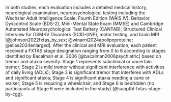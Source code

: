 
In both studies,
each evaluation includes
a detailed medical history,
neurological examination,
neuropsychological testing including the
Wechsler Adult Intelligence Scale, Fourth Edition (WAIS IV),
Behavior Dyscontrol Scale (BDS-2),
Mini-Mental State Exam (MMSE) and
Cambridge Automated Neuropsychological Test Battery (CANTAB);
Structured Clinical Interview for
DSM-IV
Disorders
(SCID-I/NP),
motor testing,
and brain MRI
[@johnson2022fxtas_by_sex;
@winarni2024apolipoproteine;
@elias2024enlarged].
After the clinical and MRI evaluation,
each patient received a FXTAS stage designation ranging from 0 to 6
according to stages identified by Bacalman et al. 2006
[@bacalman2006psychiatric]
based on tremor and ataxia severity.
Stage 1 represents subclinical or uncertain tremor;
Stage 2 is mild tremor without significant interference with
activities of daily living (ADLs);
Stage 3 is significant tremor that interferes with ADLs and significant ataxia;
Stage 4 is significant ataxia needing a cane or walker;
Stage 5 is requiring a wheelchair;
and Stage 6 is bedridden
(no participants at Stage 6 were included in the study) 
(@supptbl-fxtas-stage-by-cgg).

